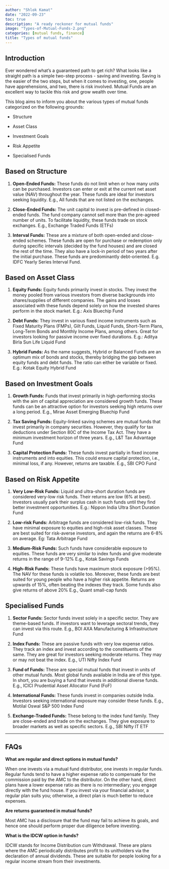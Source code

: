 ```yaml
---
author: "Shlok Kamat"
date: "2022-09-23"
toc: true
description: "A ready reckoner for mutual funds"
image: "Types-of-Mutual-Funds-2.png"
categories: [mutual funds, finance]
title: "Types of mutual funds"
---
```


## Introduction

Ever wondered what's a guaranteed path to get rich? What looks like a straight path is a simple two-step process - saving and investing. Saving is the easier of the two steps, but when it comes to investing, one, people have apprehensions, and two, there is risk involved. Mutual Funds are an excellent way to tackle this risk and grow wealth over time.

This blog aims to inform you about the various types of mutual funds categorized on the following grounds:

-   Structure

-   Asset Class

-   Investment Goals

-   Risk Appetite

-   Specialised Funds

## Based on Structure

1.  **Open-Ended Funds:** These funds do not limit when or how many units can be purchased. Investors can enter or exit at the current net asset value (NAV) throughout the year. These funds are ideal for investors seeking liquidity. E.g., All funds that are not listed on the exchanges.

2.  **Close-Ended Funds:** The unit capital to invest is pre-defined in closed-ended funds. The fund company cannot sell more than the pre-agreed number of units. To facilitate liquidity, these funds trade on stock exchanges. E.g., Exchange Traded Funds (ETFs)

3.  **Interval Funds:** These are a mixture of both open-ended and close-ended schemes. These funds are open for purchase or redemption only during specific intervals (decided by the fund houses) and are closed the rest of the time. They also have a lock-in period of two years after the initial purchase. These funds are predominantly debt-oriented. E.g. IDFC Yearly Series Interval Fund.

## Based on Asset Class

1.  **Equity Funds:** Equity funds primarily invest in stocks. They invest the money pooled from various investors from diverse backgrounds into shares/supplies of different companies. The gains and losses associated with these funds depend solely on how the invested shares perform in the stock market. E.g.: Axis Bluechip Fund

2.  **Debt Funds:** They invest in various fixed income instruments such as Fixed Maturity Plans (FMPs), Gilt Funds, Liquid Funds, Short-Term Plans, Long-Term Bonds and Monthly Income Plans, among others. Great for investors looking for passive income over fixed durations. E.g.: Aditya Birla Sun Life Liquid Fund

3.  **Hybrid Funds:** As the name suggests, Hybrid or Balanced Funds are an optimum mix of bonds and stocks, thereby bridging the gap between equity funds and debt funds. The ratio can either be variable or fixed. E.g.: Kotak Equity Hybrid Fund

## Based on Investment Goals

1.  **Growth Funds:** Funds that invest primarily in high-performing stocks with the aim of capital appreciation are considered growth funds. These funds can be an attractive option for investors seeking high returns over a long period. E.g., Mirae Asset Emerging Bluechip Fund

2.  **Tax Saving Funds:** Equity-linked saving schemes are mutual funds that invest primarily in company securities. However, they qualify for tax deductions under Section 80C of the Income Tax Act. They have a minimum investment horizon of three years. E.g., L&T Tax Advantage Fund

3.  **Capital Protection Funds:** These funds invest partially in fixed income instruments and into equities. This could ensure capital protection, i.e., minimal loss, if any. However, returns are taxable. E.g., SBI CPO Fund

## Based on Risk Appetite

1.  **Very Low-Risk Funds:** Liquid and ultra-short duration funds are considered very-low risk funds. Their returns are low (6% at best). Investors usually park their surplus cash in such funds until they find better investment opportunities. E.g.: Nippon India Ultra Short Duration Fund

2.  **Low-risk Funds:** Arbitrage funds are considered low-risk funds. They have minimal exposure to equities and high-risk asset classes. These are best suited for risk-averse investors, and again the returns are 6-8% on average. Eg: Tata Arbitrage Fund

3.  **Medium-Risk Funds:** Such funds have considerable exposure to equities. These funds are very similar to index funds and give moderate returns in the range of 9-12% E.g., Kotak Savings Funds

4.  **High-Risk Funds:** These funds have maximum stock exposure (\>95%). The NAV for these funds is volatile too. Moreover, these funds are best suited for young people who have a higher risk appetite. Returns are upwards of 15%, often beating the indexes they track. Some funds also give returns of above 20% E.g., Quant small-cap funds

## Specialised Funds

1.  **Sector Funds:** Sector funds invest solely in a specific sector. They are theme-based funds. If investors want to leverage sectoral trends, they can invest via this route. E.g., BOI AXA Manufacturing & Infrastructure Fund

2.  **Index Funds:** These are passive funds with very low expense ratios. They track an index and invest according to the constituents of the same. They are great for investors seeking moderate returns. They may or may not beat the index. E.g., UTI Nifty Index Fund

3.  **Fund of Funds:** These are special mutual funds that invest in units of other mutual funds. Most global funds available in India are of this type. In short, you are buying a fund that invests in additional diverse funds. E.g., ICICI Prudential Asset Allocator Fund (FoF)

4.  **International Funds:** These funds invest in companies outside India. Investors seeking international exposure may consider these funds. E.g., Motilal Oswal S&P 500 Index Fund

5.  **Exchange-Traded Funds:** These belong to the index fund family. They are close-ended and trade on the exchanges. They give exposure to broader markets as well as specific sectors. E.g., SBI Nifty IT ETF

------------------------------------------------------------------------

## FAQs

**What are regular and direct options in mutual funds?**

When one invests via a mutual fund distributor, one invests in regular funds. Regular funds tend to have a higher expense ratio to compensate for the commission paid by the AMC to the distributor. On the other hand, direct plans have a lower expense ratio as there is no intermediary; you engage directly with the fund house. If you invest via your financial advisor, a regular plan suits you; otherwise, a direct plan is much better to reduce expenses.

**Are returns guaranteed in mutual funds?**

Most AMC has a disclosure that the fund may fail to achieve its goals, and hence one should perform proper due diligence before investing.

**What is the IDCW option in funds?**

IDCW stands for Income Distribution cum Withdrawal. These are plans where the AMC periodically distributes profit to its unitholders via the declaration of annual dividends. These are suitable for people looking for a regular income stream from their investments.

## 

\
